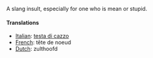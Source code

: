 A slang insult, especially for one who is mean or stupid.


====Translations====
*[[Italian]]: [[testa di cazzo]]
*[[French]]: tête de noeud
*[[Dutch]]: zulthoofd